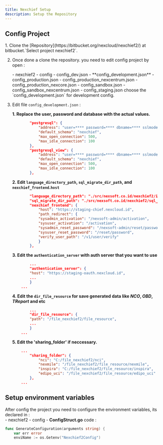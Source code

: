 ```yaml
---
title: Nexchief Setup
description: Setup the Repository
---
```



## Config Project
<Steps>
1. Clone the [Repository](https://bitbucket.org/nexcloud/nexchief2/) at bitbucket.`Select project nexchief2`.



2. Once done a clone the repository. you need to edit config project by open : 

    <FileTree>
        - nexchief2
            - config
                - config_dev.json
                - **config_development.json**
                - config_production.json
                - config_production_nexcentrum.json
                - config_production_nexcore.json
                - config_sandbox.json
                - config_sandbox_nexcentrum.json
                - config_staging.json
    </FileTree>
    choose the `config_development.json` for development config. 



3. Edit file `config_development.json` : 

    **1. Replace the user, password and database with the actual values.** 
    ```json
            "postgresql": {
                "address": "user=**** password=**** dbname=**** sslmode=disable host=localhost port=5432",
                "default_schema": "nexchief",
                "max_open_connection": 500,
                "max_idle_connection": 100
            },
            "postgresql_view": {
                "address": "user=**** password=**** dbname=**** sslmode=disable host=localhost port=5432",
                "default_schema": "nexchief",
                "max_open_connection": 500,
                "max_idle_connection": 100
            },
    ```
    **2. Edit `language_directory_path`, `sql_migrate_dir_path`, and `nexchief_frontend`.`host`**
    ```json
            "language_directory_path": "./src/nexsoft.co.id/nexchief2/i18n",
            "sql_migrate_dir_path": "./src/nexsoft.co.id/nexchief2/sql_migrations",
            "nexchief_frontend": {
                "host": "https://staging-chief.nexcloud.id",
                "path_redirect": {
                "sysadmin_activation": "/nexsoft-admin/activation",
                "sysuser_activation": "/activation",
                "sysadmin_reset_password": "/nexsoft-admin/reset/password",
                "sysuser_reset_password": "/reset/password",
                "verify_user_path": "/v1/user/verify"
                }
            },
    ```
    **3. Edit the `authentication_server` with auth server that you want to use**
    ```json
            ...
            "authentication_server": {
            "host": "https://staging-oauth.nexcloud.id",
            ...
            }
        ...

    ```
    **4. Edit the `dir_file_resource` for save generated data like *NCO*, *OBD*, *TReport* and etc**
    ```json
            ...
            "dir_file_resource": {
            "path": "/file_nexchief2/file_resource",
            ...
            }
        ...
    ```
    **5. Edit the 'sharing_folder' if neccessary.**
    ```json
        ...
            "sharing_folder": {
                "nci": "C:/file_nexchief2/nci",
                "nexmile": "/file_nexchief2/file_resource/nexmile",
                "inspira": "C:/file_nexchief2/file_resource/inspira",
                "edipo_uci": "/file_nexchief2/file_resource/edipo_uci"
            },
        ...
    ```
</Steps>

## Setup environment variables


After config the project you need to configure the environment variables, 
its declared in :  
    <FileTree>
        - nexchief2
            - config
                - **ConfigStruct.go**
    </FileTree>
code : 
```go
func GenerateConfiguration(arguments string) {
	var err error
	enviName := os.Getenv("Nexchief2Config")
```